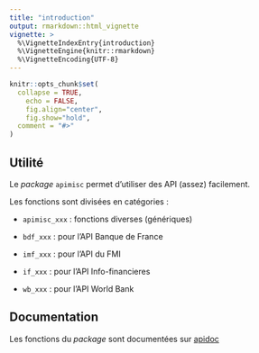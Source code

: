 ```yaml
---
title: "introduction"
output: rmarkdown::html_vignette
vignette: >
  %\VignetteIndexEntry{introduction}
  %\VignetteEngine{knitr::rmarkdown}
  %\VignetteEncoding{UTF-8}
---
```


```r
knitr::opts_chunk$set(
  collapse = TRUE,
	echo = FALSE,
	fig.align="center",
	fig.show="hold",
  comment = "#>"
)
```

## Utilité
Le *package* `apimisc` permet d'utiliser des API (assez) facilement.

Les fonctions sont divisées en catégories :

+ `apimisc_xxx` : fonctions diverses (génériques)

+ `bdf_xxx` : pour l'API Banque de France

+ `imf_xxx` : pour l'API du FMI

+ `if_xxx` : pour l'API Info-financieres

+ `wb_xxx` : pour l'API World Bank

## Documentation

Les fonctions du *package* sont documentées sur [apidoc](https://gilles13.github.io/apidoc/index.html){target="_blank"}

